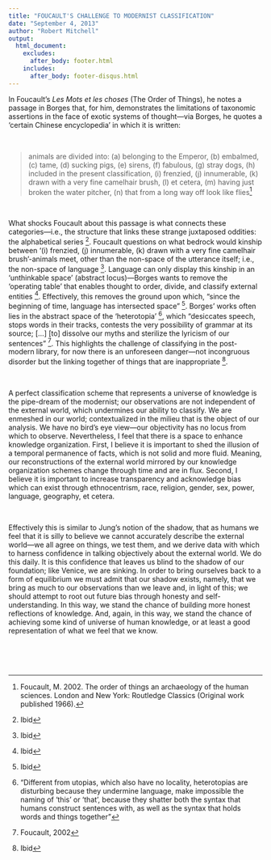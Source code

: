 ```yaml
---
title: "FOUCAULT'S CHALLENGE TO MODERNIST CLASSIFICATION"
date: "September 4, 2013"
author: "Robert Mitchell"
output:
  html_document:
    excludes:
      after_body: footer.html
    includes:
      after_body: footer-disqus.html
---
```


In Foucault’s _Les Mots et les choses_ (The Order of Things), he notes a passage in Borges that, for him, demonstrates the limitations of taxonomic assertions in the face of exotic systems of thought---via Borges, he quotes a ‘certain Chinese encyclopedia’ in which it is written:

<br>

> <i class="fa fa-quote-left fa-1x"></i> animals are divided into: (a) belonging to the Emperor, (b) embalmed, (c) tame, (d) sucking pigs, (e) sirens, (f) fabulous, (g) stray dogs, (h) included in the present classification, (i) frenzied, (j) innumerable, (k) drawn with a very fine camelhair brush, (l) et cetera, (m) having just broken the water pitcher, (n) that from a long way off look like flies[^1] <i class="fa fa-quote-right fa-1x"></i>

<br>

What shocks Foucault about this passage is what connects these categories—i.e., the structure that links these strange juxtaposed oddities: the alphabetical series [^2].  Foucault questions on what bedrock would kinship between ‘(i) frenzied, (j) innumerable, (k) drawn with a very fine camelhair brush’-animals meet, other than the non-space of the utterance itself; i.e., the non-space of language [^3].  Language can only display this kinship in an ‘unthinkable space’ (abstract locus)—Borges wants to remove the ‘operating table’ that enables thought to order, divide, and classify external entities [^4].  Effectively, this removes the ground upon which, “since the beginning of time, language has intersected space” [^5].  Borges’ works often lies in the abstract space of the ‘heterotopia’ [^6], which “desiccates speech, stops words in their tracks, contests the very possibility of grammar at its source; […] [to] dissolve our myths and sterilize the lyricism of our sentences” [^7].  This highlights the challenge of classifying in the post-modern library, for now there is an unforeseen danger---not incongruous disorder but the linking together of things that are inappropriate [^8].

<br>

A perfect classification scheme that represents a universe of knowledge is the pipe-dream of the modernist; our observations are not independent of the external world, which undermines our ability to classify.  We are enmeshed in our world; contextualized in the milieu that is the object of our analysis.  We have no bird's eye view---our objectivity has no locus from which to observe.  Nevertheless, I feel that there is a space to enhance knowledge organization.  First, I believe it is important to shed the illusion of a temporal permanence of facts, which is not solid and more fluid.  Meaning, our reconstructions of the external world mirrored by our knowledge organization schemes change through time and are in flux.  Second, I believe it is important to increase transparency and acknowledge bias which can exist through ethnocentrism, race, religion, gender, sex, power, language, geography, et cetera.

<br>

Effectively this is similar to Jung's notion of the shadow, that as humans we feel that it is silly to believe we cannot accurately describe the external world---we all agree on things, we test them, and we derive data with which to harness confidence in talking objectively about the external world.  We do this daily.  It is this confidence that leaves us blind to the shadow of our foundation; like Venice, we are sinking.  In order to bring ourselves back to a form of equilibrium we must admit that our shadow exists, namely, that we bring as much to our observations than we leave and, in light of this; we should attempt to root out future bias through honesty and self-understanding.  In this way, we stand the chance of building more honest reflections of knowledge.  And, again, in this way, we stand the chance of achieving some kind of universe of human knowledge, or at least a good representation of what we feel that we know.

<br>
<br>
<br>

[^1]: Foucault, M. 2002. The order of things an archaeology of the human sciences. London and New York: Routledge Classics (Original work published 1966).
[^2]: Ibid
[^3]: Ibid
[^4]: Ibid
[^5]: Ibid
[^6]: "Different from utopias, which also have no locality, heterotopias are disturbing because they undermine language, make impossible the naming of ‘this’ or ‘that’, because they shatter both the syntax that humans construct sentences with, as well as the syntax that holds words and things together"
[^7]: Foucault, 2002
[^8]: Ibid

